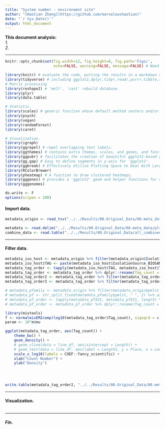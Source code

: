 ```yaml
---
title: "System number - environemnt site"
author: "[Haotian Zheng](https://github.com/marveloushaotian)"
date: "`r Sys.Date()`"
output: html_document
---
```

**This document analysis:**  
*1.*  
*2.*  

***

```r
knitr::opts_chunk$set(fig.width=12, fig.height=8, fig.path='Figs/',
                      echo=FALSE, warning=FALSE, message=FALSE) # Need to change the path of the plot.

library(knitr) # evaluate the code, putting the results in a markdown document, which can then be converted to a variety of formats with pandoc.
library(tidyverse) # including ggplot2,dplyr,tidyr,readr,purrr,tibble,stringr,forcats.
# Matrix processing
library(reshape2) # 'melt', 'cast' rebuild database.
library(plyr)
library(data.table)

# Statistic.
library(scales) # generic function whose default method centers and/or scales the columns of a numeric matrix.
library(psych)
library(vegan)
library(randomForest)
library(caret)

# Visualization.
library(igraph)
library(ggrepel) # repel overlapping text labels.
library(ggthemes) # contains extra themes, scales, and geoms, and functions for and related to ggplot2.
library(ggpubr) # facilitates the creation of beautiful ggplot2-based graphs.
library(gg.gap) # Easy to define segments in y-axis for 'ggplot2'.
library(ggbreak) # Effectively Utilize Plotting Space to Deal With Large Datasets and Outliers.
library(RColorBrewer)
library(pheatmap) # A function to draw clustered heatmaps.
library(gggenes) # provides a 'ggplot2' geom and helper functions for draw- ing gene arrow maps.
library(gggenomes)

do.write <- F
options(scipen = 200)
```

#### Import data.
```r
metadata_origin <- read_tsv("../../Results/00.Original_Data/00.meta_data/plsdb_filtered.tsv")

metadata <- read.delim("../../Results/00.Original_Data/00.meta_data/plsdb_metadata_mar.txt",header = T,check.names = F,sep = "\t")
combine_data <- read.table("../../Results/00.Original_Data/all_combined_data.txt",header = T,check.names = F,sep = "\t")
```

***

#### Filter data.
```r
metadata_iso_host <- metadata_origin %>% filter(metadata_origin$IsolationSource_BIOSAMPLE != "" | metadata_origin$Host_BIOSAMPLE != "")
metadata_iso_host$TAG <- paste(metadata_iso_host$IsolationSource_BIOSAMPLE,"_",metadata_iso_host$Host_BIOSAMPLE)
metadata_tag_order <- tapply(metadata_iso_host$TAG, metadata_iso_host$TAG, length) %>% as.data.frame() %>% rownames_to_column("TAG")
metadata_tag_order <- metadata_tag_order %>% dplyr::rename(Tag_count = ".")
metadata_tag_order2 <- metadata_tag_order %>% filter(metadata_tag_order$Tag_count > 9)
metadata_tag_order3 <- metadata_tag_order %>% filter(metadata_tag_order$Tag_count <= 9)

# metadata_pfamily <- metadata_origin %>% filter(metadata_origin$pmlst != "")
# metadata_pf <- str_split_fixed(metadata_pfamily$pmlst, " ", 2) %>% as.data.frame()
# metadata_pf_order <- tapply(metadata_pf$V1, metadata_pf$V1, length) %>% as.data.frame() %>% rownames_to_column("plasmidfinder")
# metadata_pf_order <- metadata_pf_order %>% dplyr::rename(Tag_count = ".")

library(mixtools)
f <- normalmixEM2comp(log10(metadata_tag_order$Tag_count), sigsqrd = c(1,2), mu = c(3,5), lambda = 0.5)
param <- 10^m$mu

ggplot(metadata_tag_order, aes(Tag_count)) +
    theme_bw() +
    geom_density() +
    # geom_vline(data = line_df, aes(xintercept = Length)) +
    # geom_text(data = line_df, aes(label = LengthS, y = Place, x = Length), hjust = -0.2, size = 3) +
    scale_x_log10(labels = COEF::fancy_scientific) +
    xlab("Count Number") +
    ylab("Density")




write.table(metadata_tag_order2, "../../Results/00.Original_Data/00.meta_data/plsdb_filtered_tag.txt", sep = "\t", row.names = F)
```

***

#### Visualization.
```r

```

***

##### Fin.